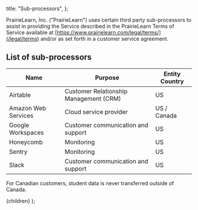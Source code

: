 
  title: "Sub-processors",
};

PrairieLearn, Inc. ("PrairieLearn") uses certain third party sub-processors to assist in providing the Service described in the PrairieLearn Terms of Service available at [https://www.prairielearn.com/legal/terms/](/legal/terms) and/or as set forth in a customer service agreement.

## List of sub-processors

| Name                | Purpose                                | Entity Country |
| ------------------- | -------------------------------------- | -------------- |
| Airtable            | Customer Relationship Management (CRM) | US             |
| Amazon Web Services | Cloud service provider                 | US / Canada    |
| Google Workspaces   | Customer communication and support     | US             |
| Honeycomb           | Monitoring                             | US             |
| Sentry              | Monitoring                             | US             |
| Slack               | Customer communication and support     | US             |

For Canadian customers, student data is never transferred outside of Canada.

  <MarkdownLayout meta={meta}>{children}</MarkdownLayout>
);
